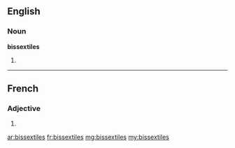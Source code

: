 ==English==

===Noun===
'''bissextiles'''

# {{plural of|bissextile}}

----

==French==

===Adjective===
{{fr-adj-form}}

# {{form of|feminine plural|bissextil|lang=fr}}

[[ar:bissextiles]]
[[fr:bissextiles]]
[[mg:bissextiles]]
[[my:bissextiles]]